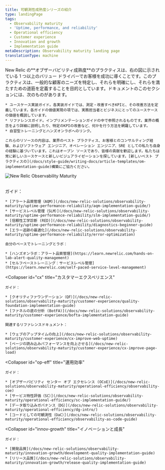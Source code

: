 ```yaml
---
title: 可観測性成熟度シリーズの紹介
type: landingPage
tags:
  - Observability maturity
  - 'Uptime, performance, and reliability'
  - Operational efficiency
  - Customer experience
  - Innovation and growth
  - Implementation guide
metaDescription: Observability maturity landing page
translationType: machine
---
```



<LandingPageHero>
  <HeroContent>
    New Relic の**オブザーバビリティ成熟度**のプラクティスは、右の図に示されている 1 つ以上のバリュー ドライバーでお客様を成功に導くことです。このプラクティスは、一般的な顧客のニーズを特定し、それらを明確にし、それらを満たすための道筋を定義することを目的としています。ドキュメントのこのセクションには、次のものがあります。

    * ユースケース実装ガイド。各実装ガイドでは、測定・改善すべきKPIと、その改善方法を定義しています。各ガイドの価値実現の項では、実務担当者とビジネスにとってのユースケースの価値を概説しています。
    * リファレンスガイド。インプリメンテーションガイドの中で参照されるものです。業界の概念をより詳細に説明したり、特定のKPIの改善など、何かを行う方法を網羅しています。
    * 自習型トレーニングとハンズオンラボへのリンク。

    これらのリソースの内容は、業界のベスト プラクティス、お客様とのコンサルティング経験、およびソフトウェア エンジニア、オペレーション エンジニア、SRE としての私たち自身の経験に基づいています。これはオープン ソースであり、皆様の貢献を歓迎します。私たちは常に新しいユースケースと新しいビジュアライゼーションを探しています。[新しいベスト プラクティスの](/docs/style-guide/writing-docs/article-templates/om-implementation-guide)構築にご協力ください。
  </HeroContent>

  <img
    title="New Relic Observability Maturity"
    alt="New Relic Observability Maturity"
    src={observabilitymaturityOmavDrivers}
  />
</LandingPageHero>

<br/>

<CollapserGroup>
  <Collapser
    id="upr"
    title="稼働時間、パフォーマンス、および信頼性"
  >
    ガイド：

    * [アラート品質管理（AQM）](/docs/new-relic-solutions/observability-maturity/uptime-performance-reliability/aqm-implementation-guide/)
    * [サービスレベル管理（SLM）](/docs/new-relic-solutions/observability-maturity/uptime-performance-reliability/slm-implementation-guide/)
    * [信頼性工学診断 (RED)](/docs/new-relic-solutions/observability-maturity/uptime-performance-reliability/diagnostics-beginner-guide)
    * [エラー追跡の最適化](/docs/new-relic-solutions/observability-maturity/uptime-performance-reliability/error-optimization)

    自分のペースでトレーニングとラボ：

    * [ハンズオンラボ：アラート品質管理](https://learn.newrelic.com/hands-on-lab-alert-quality-management)
    * [セルフペーストレーニング：サービスレベル管理](https://learn.newrelic.com/self-paced-service-level-management)
  </Collapser>

  <Collapser
    id="cx"
    title="カスタマーエクスペリエンス"
  >
    ガイド：

    * [クオリティファウンデーション（QF）](/docs/new-relic-solutions/observability-maturity/customer-experience/quality-foundation-implementation-guide)
    * [ファネルの底の分析 (BotFA)](/docs/new-relic-solutions/observability-maturity/customer-experience/bofta-implementation-guide)

    関連するリファレンスドキュメント：

    * [ウェブのアップタイムの向上](/docs/new-relic-solutions/observability-maturity/customer-experience/cx-improve-web-uptime)
    * [ページの読み込みパフォーマンスを向上させる](/docs/new-relic-solutions/observability-maturity/customer-experience/cx-improve-page-load)
  </Collapser>

  <Collapser
    id="op-eff"
    title="運用効率"
  >
    ガイド：

    * [オブザーバビリティ センター オブ エクセレンス (OCoE)](/docs/new-relic-solutions/observability-maturity/operational-efficiency/observability-coe)
    * [サービス特性評価（SC）](/docs/new-relic-solutions/observability-maturity/operational-efficiency/sc-implementation-guide/)
    * [データ取り込みガバナンス（DG）](/docs/new-relic-solutions/observability-maturity/operational-efficiency/dg-intro/)
    * [コードとしての可観測性（OaC）](/docs/new-relic-solutions/observability-maturity/operational-efficiency/observability-as-code-guide)
  </Collapser>

  <Collapser
    id="innov-growth"
    title="イノベーションと成長"
  >
    ガイド：

    * [開発品質](/docs/new-relic-solutions/observability-maturity/innovation-growth/development-quality-implementation-guide)
    * [リリース品質](/docs/new-relic-solutions/observability-maturity/innovation-growth/release-quality-implementation-guide)
  </Collapser>
</CollapserGroup>